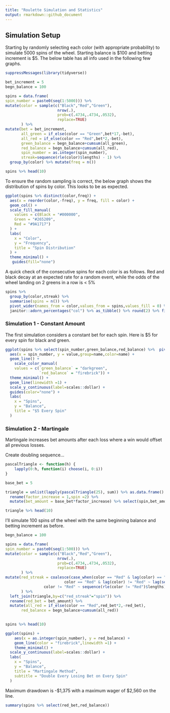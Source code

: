 ---
title: "Roulette Simulation and Statistics"
output: rmarkdown::github_document
---

## Simulation Setup

Starting by randomly selecting each color (with appropriate probability) to simulate 5000 spins of the wheel. Starting balance is \$100 and betting increment is \$5. The below table has all info used in the following few graphs.

```{r}
suppressMessages(library(tidyverse))

bet_increment = 5
begn_balance = 100

spins = data.frame(
spin_number = paste0(seq(1:5000))) %>% 
mutate(color = sample(c("Black","Red","Green"),
                       nrow(.),
                       prob=c(.4734,.4734,.0532),
                       replace=TRUE)
       ) %>% 
mutate(bet = bet_increment,
       all_green = if_else(color == "Green",bet*17,-bet),
       all_red = if_else(color == "Red",bet*2,-bet),
       green_balance = begn_balance+cumsum(all_green),
       red_balance = begn_balance+cumsum(all_red),
       spin_number = as.integer(spin_number),
       streak=sequence(rle(color)$lengths) - 1) %>% 
  group_by(color) %>% mutate(freq = n())

spins %>% head(10)
```

To ensure the random sampling is correct, the below graph shows the distribution of spins by color. This looks to be as expected.

```{r}
ggplot(spins %>% distinct(color,freq)) +
  aes(x = reorder(color,-freq), y = freq, fill = color) +
  geom_col() +
  scale_fill_manual(
    values = c(Black = "#000000",
    Green = "#265209",
    Red = "#9A1717")
  ) +
  labs(
    x = "Color",
    y = "Frequency",
    title = "Spin Distribution"
  ) +
  theme_minimal() +
   guides(fill="none")
```

A quick check of the consecutive spins for each color is as follows. Red and black decay at an expected rate for a random event, while the odds of the wheel landing on 2 greens in a row is \< 5%

```{r}
spins %>% 
  group_by(color,streak) %>% 
  summarise(spins = n()) %>% 
  pivot_wider(names_from = color,values_from = spins,values_fill = 0) %>% 
  janitor::adorn_percentages("col") %>% as_tibble() %>% round(2) %>% filter(streak < 6)
```

### Simulation 1 - Constant Amount

The first simulation considers a constant bet for each spin. Here is \$5 for every spin for black and green.

```{r}
ggplot(spins %>% select(spin_number,green_balance,red_balance) %>%  pivot_longer(cols = contains("balance"))) +
  aes(x = spin_number, y = value,group=name,color=name) +
  geom_line() +
    scale_color_manual(
    values = c(`green_balance` = "darkgreen",
               `red_balance` = "firebrick")) +
  theme_minimal() +
  geom_line(linewidth =1) +
  scale_y_continuous(label=scales::dollar) +
  guides(color="none") +
  labs(
    x = "Spins",
    y = "Balance",
    title = "$5 Every Spin"
  )
```

### Simulation 2 - Martingale

Martingale increases bet amounts after each loss where a win would offset all previous losses.

Create doubling sequence...

```{r}
pascalTriangle <- function(h) {
    lapply(0:h, function(i) choose(i, 0:i))
}

base_bet = 5

triangle = unlist(lapply(pascalTriangle(25), sum)) %>% as.data.frame() %>% mutate(row_number()) %>% 
  rename(factor_increase = 1,spin =2) %>% 
  mutate(bet_amount = base_bet*factor_increase) %>% select(spin,bet_amount)

triangle %>% head(10)
```

I'll simulate 100 spins of the wheel with the same beginning balance and betting increment as before.

```{r}
begn_balance = 100

spins = data.frame(
spin_number = paste0(seq(1:500))) %>% 
mutate(color = sample(c("Black","Red","Green"),
                       nrow(.),
                       prob=c(.4734,.4734,.0532),
                       replace=TRUE)
       ) %>% 
mutate(red_streak = coalesce(case_when(color == "Red" & lag(color) == "Red" ~ 1,
                          color == "Red" & lag(color) != "Red" ~ lag(sequence(rle(color != "Red")$lengths)+1),
                 color != "Red" ~ sequence(rle(color != "Red")$lengths)),1)
       ) %>% 
  left_join(triangle,by=c("red_streak"="spin")) %>% 
  rename(red_bet = bet_amount) %>% 
  mutate(all_red = if_else(color == "Red",red_bet*2,-red_bet),
       red_balance = begn_balance+cumsum(all_red))

 
spins %>% head(10)
```

```{r}
ggplot(spins) +
    aes(x = as.integer(spin_number), y = red_balance) +
    geom_line(color = "firebrick",linewidth =1) +
    theme_minimal() +
  scale_y_continuous(label=scales::dollar) +
  labs(
    x = "Spins",
    y = "Balance",
    title = "Martingale Method",
    subtitle = "Double Every Losing Bet on Every Spin"
  )
```

Maximum drawdown is -\$1,375 with a maximum wager of \$2,560 on the line.

```{r}
summary(spins %>% select(red_bet,red_balance))
```
